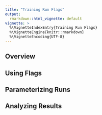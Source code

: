 ```yaml
---
title: "Training Run Flags"
output: 
  rmarkdown::html_vignette: default
vignette: >
  %\VignetteIndexEntry{Training Run Flags}
  %\VignetteEngine{knitr::rmarkdown}
  %\VignetteEncoding{UTF-8}
---
```


## Overview


## Using Flags


## Parameterizing Runs



## Analyzing Results














